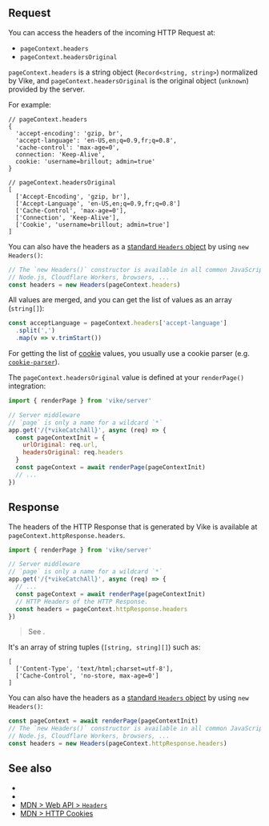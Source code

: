 
## Request

You can access the headers of the incoming HTTP Request at:

- `pageContext.headers`
- `pageContext.headersOriginal`

`pageContext.headers` is a string object (`Record<string, string>`) normalized by Vike, and `pageContext.headersOriginal` is the original object (`unknown`) provided by the server.

For example:

```json5
// pageContext.headers
{
  'accept-encoding': 'gzip, br',
  'accept-language': 'en-US,en;q=0.9,fr;q=0.8',
  'cache-control': 'max-age=0',
  connection: 'Keep-Alive',
  cookie: 'username=brillout; admin=true'
}

// pageContext.headersOriginal
[
  ['Accept-Encoding', 'gzip, br'],
  ['Accept-Language', 'en-US,en;q=0.9,fr;q=0.8']
  ['Cache-Control', 'max-age=0'],
  ['Connection', 'Keep-Alive'],
  ['Cookie', 'username=brillout; admin=true']
]
```

You can also have the headers as a [standard `Headers` object](https://developer.mozilla.org/en-US/docs/Web/API/Headers) by using `new Headers()`:

```js
// The `new Headers()` constructor is available in all common JavaScript environments:
// Node.js, Cloudflare Workers, browsers, ...
const headers = new Headers(pageContext.headers)
```

All values are merged, and you can get the list of values as an array (`string[]`):
```js
const acceptLanguage = pageContext.headers['accept-language']
  .split(',')
  .map(v => v.trimStart())
```

For getting the list of [cookie](https://developer.mozilla.org/en-US/docs/Web/HTTP/Cookies) values, you usually use a cookie parser (e.g. [`cookie-parser`](https://npmjs.com/package/cookie-parser)).

The `pageContext.headersOriginal` value is defined at your <Link href="/renderPage">`renderPage()`</Link> integration:

```js
import { renderPage } from 'vike/server'

// Server middleware
// `page` is only a name for a wildcard `*`
app.get('/{*vikeCatchAll}', async (req) => {
  const pageContextInit = {
    urlOriginal: req.url,
    headersOriginal: req.headers
  }
  const pageContext = await renderPage(pageContextInit)
  // ...
})
```


## Response

The headers of the HTTP Response that is generated by Vike is available at `pageContext.httpResponse.headers`.

```js
import { renderPage } from 'vike/server'

// Server middleware
// `page` is only a name for a wildcard `*`
app.get('/{*vikeCatchAll}', async (req) => {
  // ...
  const pageContext = await renderPage(pageContextInit)
  // HTTP Headers of the HTTP Response.
  const headers = pageContext.httpResponse.headers
})
```

> See <Link href="/renderPage" />.

It's an array of string tuples (`[string, string][]`) such as:

```json5
[
  ['Content-Type', 'text/html;charset=utf-8'],
  ['Cache-Control', 'no-store, max-age=0']
]
```

You can also have the headers as a [standard `Headers` object](https://developer.mozilla.org/en-US/docs/Web/API/Headers) by using `new Headers()`:

```js
const pageContext = await renderPage(pageContextInit)
// The `new Headers()` constructor is available in all common JavaScript environments:
// Node.js, Cloudflare Workers, browsers, ...
const headers = new Headers(pageContext.httpResponse.headers)
```

## See also

- <Link href="/renderPage" />
- <Link href="/pageContext" />
- [MDN > Web API > `Headers`](https://developer.mozilla.org/en-US/docs/Web/API/Headers)
- [MDN > HTTP Cookies](https://developer.mozilla.org/en-US/docs/Web/HTTP/Cookies)
